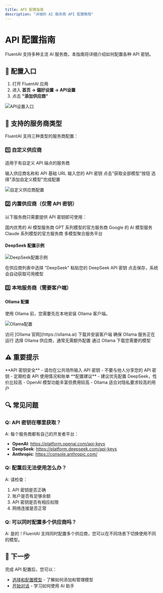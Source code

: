 ```yaml
---
title: API 配置指南
description: "详细的 AI 服务商 API 配置教程"
---
```


# API 配置指南

FluentAI 支持多种主流 AI 服务商，本指南将详细介绍如何配置各种 API 密钥。

## 🔑 配置入口

1. 打开 FluentAI 应用
2. 进入 **首页 → 偏好设置 → API设置**
3. 点击 **"添加供应商"**

<img
  src="https://cdn.nlark.com/yuque/0/2025/png/47475115/1752308117547-c769e345-c96b-4d61-b99f-5d431930ed42.png"
  alt="API设置入口"
/>

## 🏢 支持的服务商类型

FluentAI 支持三种类型的服务商配置：

### 1️⃣ 自定义供应商
适用于有自定义 API 端点的服务商

<Steps>
  <Step title="填写基本信息">
    输入供应商名称和 API 基础 URL
  </Step>
  <Step title="添加 API 密钥">
    输入您的 API 密钥
  </Step>
  <Step title="获取模型列表">
    点击"获取全部模型"按钮
  </Step>
  <Step title="添加自定义模型">
    选择"添加自定义模型"完成配置
  </Step>
</Steps>

<img
  src="https://cdn.nlark.com/yuque/0/2025/png/47475115/1752308841786-972df46c-5b59-4c81-8d90-3a3eae52f554.png"
  alt="自定义供应商配置"
/>

### 2️⃣ 内置供应商（仅需 API 密钥）
以下服务商只需要提供 API 密钥即可使用：

<CardGroup cols={2}>
  <Card title="DeepSeek" icon="brain">
    国内优秀的 AI 模型服务商
  </Card>
  <Card title="OpenAI" icon="openai">
    GPT 系列模型的官方服务商
  </Card>
  <Card title="Gemini" icon="google">
    Google 的 AI 模型服务
  </Card>
  <Card title="Anthropic" icon="robot">
    Claude 系列模型的官方服务商
  </Card>
  <Card title="OpenRouter" icon="route">
    多模型聚合服务平台
  </Card>
</CardGroup>

#### DeepSeek 配置示例
<img
  src="https://cdn.nlark.com/yuque/0/2025/png/47475115/1752309368595-b74b8a77-2e6e-474c-9bef-331f7da011b0.png"
  alt="DeepSeek配置示例"
/>

<Steps>
  <Step title="选择供应商">
    在供应商列表中选择 "DeepSeek"
  </Step>
  <Step title="输入 API 密钥">
    粘贴您的 DeepSeek API 密钥
  </Step>
  <Step title="保存配置">
    点击保存，系统会自动获取可用模型
  </Step>
</Steps>

### 3️⃣ 本地服务商（需要客户端）
#### Ollama 配置

<Note>
使用 Ollama 前，您需要先在本地安装 Ollama 客户端。
</Note>

<img
  src="https://cdn.nlark.com/yuque/0/2025/png/47475115/1752309481982-8e6d1d25-ac37-454f-9421-1b450ba669db.png"
  alt="Ollama配置"
/>

<Steps>
  <Step title="安装 Ollama">
    访问 [Ollama 官网](https://ollama.ai) 下载并安装客户端
  </Step>
  <Step title="启动 Ollama">
    确保 Ollama 服务正在运行
  </Step>
  <Step title="在 FluentAI 中添加">
    选择 Ollama 供应商，通常无需额外配置
  </Step>
  <Step title="下载模型">
    通过 Ollama 下载您需要的模型
  </Step>
</Steps>

## ⚠️ 重要提示

<Warning>
**API 密钥安全**
- 请勿在公共场所输入 API 密钥
- 不要与他人分享您的 API 密钥
- 定期检查 API 使用情况和账单
</Warning>

<Tip>
**配置建议**
- 建议优先配置 DeepSeek，性价比较高
- OpenAI 模型功能丰富但费用较高
- Ollama 适合对隐私要求较高的用户
</Tip>

## 🔍 常见问题

### Q: API 密钥在哪里获取？
A: 每个服务商都有自己的开发者平台：
- **OpenAI**: https://platform.openai.com/api-keys
- **DeepSeek**: https://platform.deepseek.com/api-keys
- **Anthropic**: https://console.anthropic.com/

### Q: 配置后无法使用怎么办？
A: 请检查：
1. API 密钥是否正确
2. 账户是否有足够余额
3. API 密钥是否有相应权限
4. 网络连接是否正常

### Q: 可以同时配置多个供应商吗？
A: 是的！FluentAI 支持同时配置多个供应商，您可以在不同场景下切换使用不同的模型。

## 🔗 下一步

完成 API 配置后，您可以：
- [选择和配置模型](/guide/models) - 了解如何添加和管理模型
- [开始对话](/guide/chat) - 学习如何使用 AI 助手